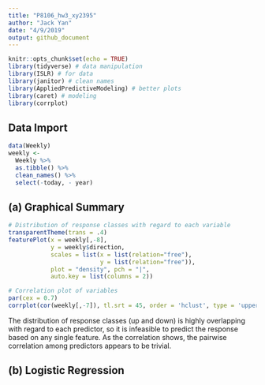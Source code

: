 ```yaml
---
title: "P8106_hw3_xy2395"
author: "Jack Yan"
date: "4/9/2019"
output: github_document
---
```


```r
knitr::opts_chunk$set(echo = TRUE)
library(tidyverse) # data manipulation
library(ISLR) # for data
library(janitor) # clean names 
library(AppliedPredictiveModeling) # better plots
library(caret) # modeling
library(corrplot)
```

## Data Import 
```r
data(Weekly)
weekly <-
  Weekly %>% 
  as.tibble() %>% 
  clean_names() %>% 
  select(-today, - year)
```

## (a) Graphical Summary
```r
# Distribution of response classes with regard to each variable
transparentTheme(trans = .4)
featurePlot(x = weekly[,-8], 
            y = weekly$direction,
            scales = list(x = list(relation="free"), 
                          y = list(relation="free")),
            plot = "density", pch = "|", 
            auto.key = list(columns = 2))

# Correlation plot of variables 
par(cex = 0.7)
corrplot(cor(weekly[,-7]), tl.srt = 45, order = 'hclust', type = 'upper')
```

The distribution of response classes (up and down) is highly overlapping with regard to each predictor, so it is infeasible to predict the response based on any single feature. As the correlation shows, the pairwise correlation among predictors appears to be trivial. 

## (b) Logistic Regression
```r

```

